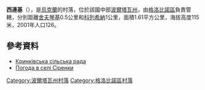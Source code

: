{{coord|49|26|46|N|33|23|11|E|scale:100000_region:UA|display=title}}

'''西連基'''（{{lang-uk|Сіренки}}），是[[烏克蘭|烏克蘭]]的村落，位於該國中部[[波爾塔瓦州|波爾塔瓦州]]，由[[格洛比諾區|格洛比諾區]]負責管轄，分別距離[[舍夫琴基_(格洛比諾區)|舍夫琴基]]0.5公里和[[科列希納|科列希納]]1公里，面積1.61平方公里，海拔高度115米，2001年人口126。

==參考資料==
*[http://globrrada.pl.ua/index.php/krinki/2011-07-15-05-31-14 Кринківська сільська рада] {{Wayback|url=http://globrrada.pl.ua/index.php/krinki/2011-07-15-05-31-14 |date=20140420030939 }}
*[http://weather.in.ua/ua/poltavskaja/23932 Погода в селі Сіренки] {{Wayback|url=http://weather.in.ua/ua/poltavskaja/23932 |date=20080625013013 }}

{{DEFAULTSORT:Сіренки}}
[[Category:波爾塔瓦州村落|Category:波爾塔瓦州村落]]
[[Category:格洛比諾區村落|Category:格洛比諾區村落]]


{{Poltava-geo-stub}}